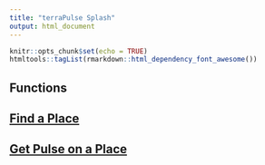 ```yaml
---
title: "terraPulse Splash"
output: html_document
---
```


```r
knitr::opts_chunk$set(echo = TRUE)
htmltools::tagList(rmarkdown::html_dependency_font_awesome())
```

## Functions

<h2><a href="https://bdbest.shinyapps.io/terrapulse-gui/"><i class="fa fa-map-marker"></i> Find a Place</a></h2>

<h2><a href="https://bdbest.shinyapps.io/terrapulse-dashboard/"><i class="fa fa-line-chart"></i> Get Pulse on a Place</a></h2>



